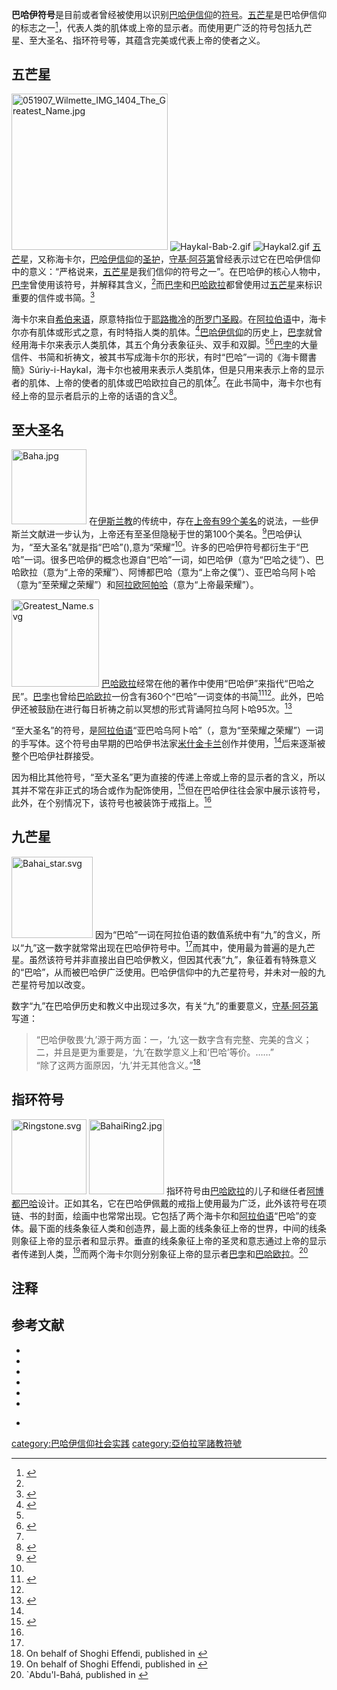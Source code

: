 {{巴哈伊}}

'''巴哈伊符号'''是目前或者曾经被使用以识别[[巴哈伊信仰|巴哈伊信仰]]的[[符号|符号]]。[[五芒星|五芒星]]是巴哈伊信仰的标志之一<ref name="5ps">{{Harvnb|Effendi|1973|p=52}}</ref>，代表人类的肌体或上帝的显示者。而使用更广泛的符号包括九芒星、至大圣名、指环符号等，其蕴含完美或代表上帝的使者之义。

==五芒星==
[[File:051907_Wilmette_IMG_1404_The_Greatest_Name.jpg|250px]]
[[File:Haykal-Bab-2.gif|thumb]]
[[File:Haykal2.gif|thumb]]
[[五芒星|五芒星]]，又称海卡尔，[[巴哈伊信仰|巴哈伊信仰]]的[[圣护|圣护]]，[[守基·阿芬第|守基·阿芬第]]曾经表示过它在巴哈伊信仰中的意义：“严格说来，[[五芒星|五芒星]]是我们信仰的符号之一”。在巴哈伊的核心人物中，[[巴孛|巴孛]]曾使用该符号，并解释其含义，<ref name="5ps"/>而[[巴孛|巴孛]]和[[巴哈欧拉|巴哈欧拉]]都曾使用过[[五芒星|五芒星]]来标识重要的信件或书简。<ref name="au126">{{Harvnb|Riggs|1981|pp=126}}</ref>

海卡尔来自[[希伯来语|希伯来语]]，原意特指位于[[耶路撒冷|耶路撒冷]]的[[所罗门圣殿|所罗门圣殿]]。在[[阿拉伯语|阿拉伯语]]中，海卡尔亦有肌体或形式之意，有时特指人类的肌体。<ref name="walbrige">{{Harvnb|Walbridge|pp=165–169}}</ref>[[巴哈伊信仰|巴哈伊信仰]]的历史上，[[巴孛|巴孛]]就曾经用海卡尔来表示人类肌体，其五个角分表象征头、双手和双脚。<ref name="walbrige"/><ref name="faizi19">{{Harvnb|Faizi|1968|pp=19}}</ref>[[巴孛|巴孛]]的大量信件、书简和祈祷文，被其书写成海卡尔的形状，有时“巴哈”一词的《海卡爾書簡》Súriy-i-Haykal，海卡尔也被用来表示人类肌体，但是只用来表示上帝的显示者的肌体、上帝的使者的肌体或巴哈欧拉自己的肌体<ref name="walbrige"/>。在此书简中，海卡尔也有经上帝的显示者启示的上帝的话语的含义<ref name="rob">{{Harvnb|Taherzadeh|1984|pp=134}}</ref>。
{{clear}}

==至大圣名==<!-- This section is linked from [[Bahá'í_Faith|Bahá'í Faith]] -->
[[File:Baha.jpg|120px]]
在[[伊斯兰教|伊斯兰教]]的传统中，存在[[真主的九十九個尊名|上帝有99个美名]]的说法，一些伊斯兰文献进一步认为，上帝还有至圣但隐秘于世的第100个美名。<ref name="smith_gn">{{Citation |last= Smith |first= Peter |encyclopedia= A concise encyclopedia of the Bahá'í Faith |title= greatest name |year= 2000 |publisher=Oneworld Publications |location= Oxford |pages= 167–168 |isbn= 1-85168-184-1}}</ref>巴哈伊认为，“至大圣名”就是指“巴哈”({{rtl-lang|ar|بهاء}}),意为“荣耀”<ref name="smith_gn"/>。许多的巴哈伊符号都衍生于“巴哈”一词。很多巴哈伊的概念也源自“巴哈”一词，如巴哈伊（意为“巴哈之徒”）、巴哈欧拉（意为“上帝的荣耀”）、阿博都巴哈（意为“上帝之僕”）、亚巴哈乌阿卜哈（意为“至荣耀之荣耀”）和[[阿拉欧阿帕哈|阿拉欧阿帕哈]]（意为“上帝最荣耀”）。

[[File:Greatest_Name.svg|140px]]
<!-- [[File:Greatestname.jpg|125px]] -->
[[巴哈欧拉|巴哈欧拉]]经常在他的著作中使用“巴哈伊”来指代“巴哈之民”。[[巴孛|巴孛]]也曾给[[巴哈欧拉|巴哈欧拉]]一份含有360个“巴哈”一词变体的书简<ref name="lambden">{{Citation | journal = Bahá'í Studies Review | volume = 3 | issue = 1 | year = 1993 | first = Stephen | last = Lambden | title = The Word Bahá': Quintessence of the Greatest Name | url = http://bahai-library.com/lambden_quintessence_greatest_name | accessdate = 2013-05-23 | archive-date = 2010-09-19 | archive-url = https://web.archive.org/web/20100919004405/http://bahai-library.com/lambden_quintessence_greatest_name | dead-url = no }}</ref><ref name="au126"/>。此外，巴哈伊还被鼓励在进行每日祈祷之前以冥想的形式背诵阿拉乌阿卜哈95次。<ref name="smith_prayer">{{Citation |last= Smith |first= Peter |encyclopedia= A concise encyclopedia of the Bahá'í Faith |title= prayer |year= 2000 |publisher=Oneworld Publications |location= Oxford |pages= 274–275 |isbn= 1-85168-184-1}}</ref>

“至大圣名”的符号，是[[阿拉伯语|阿拉伯语]]“亚巴哈乌阿卜哈”（{{rtl-lang|ar|يا بهاء الأبهى}}，意为“至荣耀之荣耀”）一词的手写体。这个符号由早期的巴哈伊书法家[[米什金卡兰|米什金卡兰]]创作并使用，<ref name="smith_gn"/>后来逐渐被整个巴哈伊社群接受。

因为相比其他符号，“至大圣名”更为直接的传递上帝或上帝的显示者的含义，所以其并不常在非正式的场合或作为配饰使用，<ref name="log_gn">{{Harvnb|Hornby|1983|pp=267–268}}</ref>但在巴哈伊往往会家中展示该符号，此外，在个别情况下，该符号也被装饰于戒指上。<ref name="log_gn"/>
{{clear}}

==九芒星==
[[File:Bahai_star.svg|130px]]
因为“巴哈”一词在阿拉伯语的数值系统中有“九”的含义，所以“九”这一数字就常常出现在巴哈伊符号中。<ref name="smith_gn"/>而其中，使用最为普遍的是九芒星。虽然该符号并非直接出自巴哈伊教义，但因其代表“九”，象征着有特殊意义的“巴哈”，从而被巴哈伊广泛使用。巴哈伊信仰中的九芒星符号，并未对一般的九芒星符号加以改变。

数字“九”在巴哈伊历史和教义中出现过多次，有关“九”的重要意义，[[守基·阿芬第|守基·阿芬第]]写道：
<blockquote>“巴哈伊敬畏‘九’源于两方面：一，‘九’这一数字含有完整、完美的含义；二，并且是更为重要是，‘九’在数学意义上和‘巴哈’等价。……”<br />“除了这两方面原因，‘九’并无其他含义。”<ref>On behalf of Shoghi Effendi, published in {{Harvnb|Hornby|1983|p=414}}</ref></blockquote>

==指环符号==<!-- This section is linked from [[Bahá'í_Faith|Bahá'í Faith]] -->
[[File:Ringstone.svg|120px]]
[[File:BahaiRing2.jpg|120px]]
指环符号由[[巴哈欧拉|巴哈欧拉]]的儿子和继任者[[阿博都巴哈|阿博都巴哈]]设计。正如其名，它在巴哈伊佩戴的戒指上使用最为广泛，此外该符号在项链、书的封面，绘画中也常常出现。它包括了两个海卡尔和[[阿拉伯语|阿拉伯语]]“巴哈”的变体。最下面的线条象征人类和创造界，最上面的线条象征上帝的世界，中间的线条则象征上帝的显示者和显示界。垂直的线条象征上帝的圣灵和意志通过上帝的显示者传递到人类，<ref name="log_rs">On behalf of Shoghi Effendi, published in {{Harvnb|Hornby|1983|p=269}}</ref>而两个海卡尔则分别象征上帝的显示者[[巴孛|巴孛]]和[[巴哈欧拉|巴哈欧拉]]。<ref name="log_rs2">`Abdu'l-Bahá, published in {{Harvnb|Hornby|1983|p=269}}</ref>
{{clear}}

==注释==
{{reflist|2}}

==参考文献==

*{{Citation |first = Shoghi |last = Effendi |authorlink = Shoghi Effendi |year = 1973 |title = Directives from the Guardian |publisher = Hawaii Bahá'í Publishing Trust |url = http://reference.bahai.org/en/t/se/DG/dg-141.html |page = 52 |accessdate = 2013-05-23 |archive-date = 2021-02-24 |archive-url = https://web.archive.org/web/20210224014112/https://reference.bahai.org/en/t/se/DG/dg-141.html |dead-url = no }}
*{{Citation
 |last=Faizi
 |first=Abu'l-Qasim
 |year=1968
 |title=Explanation of the Symbol of the Greatest Name
 |publisher=Bahá'í Publishing Trust, PO Box No. 19, New Delhi, India
 |id=
 |url=http://bahai-library.com/faizi_symbol_greatest_name
 |accessdate=2013-05-23
 |archive-date=2010-09-18
 |archive-url=https://web.archive.org/web/20100918165116/http://bahai-library.com/faizi_symbol_greatest_name
 |dead-url=no
 }}
*{{Citation
 |editor-last=Hornby
 |editor-first=Helen
 |year=1983
 |title=Lights of Guidance: A Bahá'í Reference File
 |url=http://bahai-library.com/hornby_lights_guidance
 |publisher=Bahá'í Publishing Trust, New Delhi, India
 |isbn=81-85091-46-3
 |accessdate=2013-05-23
 |archive-date=2011-07-07
 |archive-url=https://web.archive.org/web/20110707205623/http://bahai-library.com/hornby_lights_guidance
 |dead-url=no
 }}
*{{Citation
 |author=MacEoin, Denis
 |editor=Hinnells, John R. (ed)
 |year=1997
 |title=A New Handbook of Living Religions
 |publisher=Blackwell Publishers
 |isbn=0-631-18275-6
 }}
*{{Citation| title = Apocalyspe Unsealed | isbn = 0-8022-2367-2 | first = Robert F. | last = Riggs | location = New York | publisher = Philosophical Library | year = 1981 }}
*{{Citation
 |last = Taherzadeh
 |first = Adib
 |authorlink = Adib Taherzadeh
 |year = 1984
 |title = The Revelation of Bahá'u'lláh, Volume 3: 'Akka, The Early Years 1868-77
 |publisher = George Ronald
 |location = Oxford, UK
 |isbn = 0-85398-144-2
 |url = http://www.peyman.info/cl/Baha'i/Others/ROB/V3/Cover.html
 |accessdate = 2013-05-23
 |archive-date = 2009-08-05
 |archive-url = https://web.archive.org/web/20090805063848/http://www.peyman.info/cl/Baha'i/Others/ROB/V3/Cover.html
 |dead-url = no
 }}

*{{Citation | title = Sacred Acts, Sacred Space, Sacred Time | first = John | last = Walbridge | publisher = George Ronald | year = 1995 | location = Oxford | isbn = 0-85398-406-9}}

{{巴哈伊-2}}

{{DEFAULTSORT:F}}

[[category:巴哈伊信仰社会实践|category:巴哈伊信仰社会实践]]
[[category:亞伯拉罕諸教符號|category:亞伯拉罕諸教符號]]